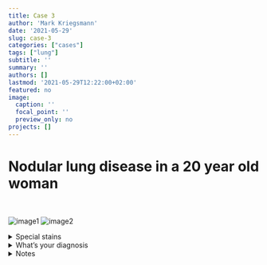 ```yaml
---
title: Case 3
author: 'Mark Kriegsmann'
date: '2021-05-29'
slug: case-3
categories: ["cases"]
tags: ["lung"]
subtitle: ''
summary: ''
authors: []
lastmod: '2021-05-29T12:22:00+02:00'
featured: no
image:
  caption: ''
  focal_point: ''
  preview_only: no
projects: []
---
```


# Nodular lung disease in a 20 year old woman
<br>


![image1](/case3/1x_he.png)
![image2](/case3/10x_he.png)

</details>

<details close>

<summary>Special stains</summary>
<br>
Grocott

![image3](/case3/40x_grocott.png)
![image4](/case3/180x_grocott.png)
</details>

</details>

<details close>

<summary>What's your diagnosis</summary>
<br>
Histoplasmosis

</details>

<details close>

<summary>Notes</summary>
<br>
**Agent:** <br>Histoplasma capsulatum (misnomer, no capsule present).
<br><br>
**Epidemiology:** Endemic disease in North, Central, and South America, Africa, and Asia, but also cases reported from Europe.
<br><br>
**Treatment:** <br>Usually not necessary. In case of disseminated disease (e.g. in immunocompromised), antifungal treatment.
<br><br>
**Microscopy:** <br> Small, budding, intracellular yeast in tissue, 2 - 5 microns in diameter. 

<br>
**Reference:** <br>https://academic.oup.com/cid/article/45/7/807/541502 

</details>